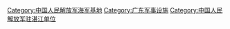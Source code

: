 [[Category:中国人民解放军海军基地|Category:中国人民解放军海军基地]]
[[Category:广东军事设施|Category:广东军事设施]]
[[Category:中国人民解放军驻湛江单位|Category:中国人民解放军驻湛江单位]]